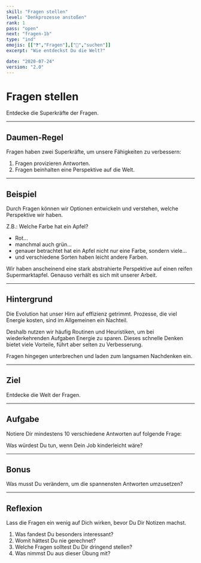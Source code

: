 ```yaml
---
skill: "Fragen stellen"
level: "Denkprozesse anstoßen"
rank: 1
pass: "open"
next: "fragen-1b"
type: "ind"
emojis: [["❓","Fragen"],["🔎","suchen"]]
excerpt: "Wie entdeckst Du die Welt?"

date: "2020-07-24"
version: "2.0"
---
```


# <Emoji symbol="❓" label="Fragen"/><Emoji symbol="🔎" label="suchen"/>
# Fragen stellen

Entdecke die Superkräfte der Fragen.

---

## Daumen-Regel

Fragen haben zwei Superkräfte, um unsere Fähigkeiten zu verbessern:

1. Fragen provizieren Antworten.
2. Fragen beinhalten eine Perspektive auf die Welt.

---

## Beispiel

Durch Fragen können wir Optionen entwickeln und verstehen, welche Perspektive wir haben.

Z.B.: Welche Farbe hat ein Apfel?

* Rot...
* manchmal auch grün...
* genauer betrachtet hat ein Apfel nicht nur eine Farbe, sondern viele...
* und verschiedene Sorten haben leicht andere Farben.

Wir haben anscheinend eine stark abstrahierte Perspektive auf einen reifen Supermarktapfel.
Genauso verhält es sich mit unserer Arbeit.

---

## Hintergrund

Die Evolution hat unser Hirn auf effizienz getrimmt.
Prozesse, die viel Energie kosten, sind im Allgemeinen ein Nachteil.

Deshalb nutzen wir häufig Routinen und Heuristiken, um bei wiederkehrenden Aufgaben Energie zu sparen.
Dieses schnelle Denken bietet viele Vorteile, führt aber selten zu Verbesserung.

Fragen hingegen unterbrechen und laden zum langsamen Nachdenken ein.

---

## Ziel

Entdecke die Welt der Fragen.

---

## Aufgabe

Notiere Dir mindestens 10 verschiedene Antworten auf folgende Frage:

Was würdest Du tun, wenn Dein Job kinderleicht wäre?

---

## Bonus

Was musst Du verändern, um die spannensten Antworten umzusetzen?

---

## Reflexion

Lass die Fragen ein wenig auf Dich wirken, bevor Du Dir Notizen machst.


1. Was fandest Du besonders interessant?
2. Womit hättest Du nie gerechnet?
3. Welche Fragen solltest Du Dir dringend stellen?
4. Was nimmst Du aus dieser Übung mit?
